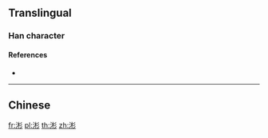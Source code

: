{{character info/new}}
==Translingual==

===Han character===
{{Han char|rn=85|rad=水|as=07|sn=10|four=|canj=EDHH|ids=⿰氵杉}}

====References====
* {{Han ref|kx=0625.260|dkj=17515|hdz=31619.070|uh=6D81|ud=28033}}

----

==Chinese==
{{zh-see|滲|v}}

[[fr:涁]]
[[pl:涁]]
[[th:涁]]
[[zh:涁]]